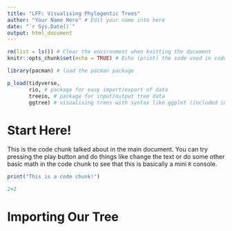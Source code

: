 ```yaml
---
title: "LFF: Visualising Phylogentic Trees"
author: "Your Name Here" # Edit your name into here
date: "`r Sys.Date()`"
output: html_document
---
```


<!-- Here be code dragons -->
<!-- Ignore everything up to the sections in  the following code chunks and style setting.
This text is an RMarkdown comment so won't "render" when you "compile" this document -->

<!-- This is some basic css style to format your written responses in this document -->
<style>
div.response {
background-color: #DBDBDB;
padding: 5px;
border: 1px solid black;
margin-left: 25px;
border-radius: 5px;
font-style: italic;
}
</style>

```r
rm(list = ls()) # Clear the environment when knitting the document
knitr::opts_chunk$set(echo = TRUE) # Echo (print) the code used in code chunks in the compile document
```

```r
library(pacman) # load the pacman package

p_load(tidyverse, 
       rio, # package for easy import/export of data
       treeio, # package for input/output tree data
       ggtree) # visualising trees with syntax like ggplot (included in tidyverse)
```

# Start Here!

This is the code chunk talked about in the main document. You can try pressing the play button and do things like change the text or do some other basic math in the code chunk to see that this is basically a mini `R` console.

```r
print("This is a code chunk!")

2+2
```

# Importing Our Tree





